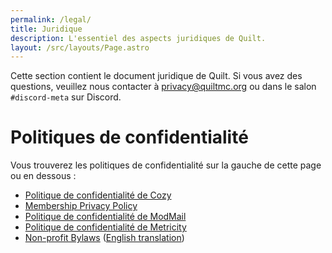 ```yaml
---
permalink: /legal/
title: Juridique
description: L'essentiel des aspects juridiques de Quilt.
layout: /src/layouts/Page.astro
---
```


Cette section contient le document juridique de Quilt. Si vous avez des questions,
veuillez nous contacter à [privacy@quiltmc.org](mailto:privacy@quiltmc.org)
ou dans le salon `#discord-meta` sur Discord.

# Politiques de confidentialité

Vous trouverez les politiques de confidentialité sur la gauche de cette page ou en dessous :
* [Politique de confidentialité de Cozy](/fr/legal/cozy-privacy-policy/)
* [Membership Privacy Policy](/fr/legal/membership-privacy-policy/)
* [Politique de confidentialité de ModMail](/fr/legal/modmail-privacy-policy/)
* [Politique de confidentialité de Metricity](/fr/legal/metricity-privacy-policy/)
* [Non-profit Bylaws](/fr/legal/bylaws/fr/) ([English translation](/fr/legal/bylaws/en/))
